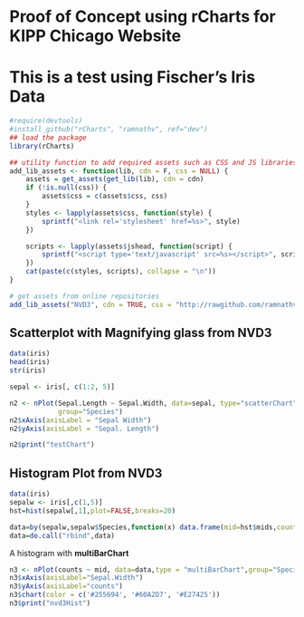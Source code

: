Proof of Concept using rCharts for KIPP Chicago Website
========================================================
# This is a test using Fischer's Iris Data
```r
#require(devtools)
#install_github("rCharts", "ramnathv", ref="dev")
## load the package
library(rCharts)

## utility function to add required assets such as CSS and JS libraries
add_lib_assets <- function(lib, cdn = F, css = NULL) {
    assets = get_assets(get_lib(lib), cdn = cdn)
    if (!is.null(css)) {
        assets$css = c(assets$css, css)
    }
    styles <- lapply(assets$css, function(style) {
        sprintf("<link rel='stylesheet' href=%s>", style)
    })

    scripts <- lapply(assets$jshead, function(script) {
        sprintf("<script type='text/javascript' src=%s></script>", script)
    })
    cat(paste(c(styles, scripts), collapse = "\n"))
}


```
```r
# get assets from online repositories
add_lib_assets("NVD3", cdn = TRUE, css = "http://rawgithub.com/ramnathv/rCharts/master/inst/libraries/nvd3/css/rNVD3.css")

```

## Scatterplot with Magnifying glass from NVD3

```r
data(iris)
head(iris)
str(iris)

sepal <- iris[, c(1:2, 5)]

n2 <- nPlot(Sepal.Length ~ Sepal.Width, data=sepal, type="scatterChart", 
            group="Species")
n2$xAxis(axisLabel = "Sepal Width")
n2$yAxis(axisLabel = "Sepal. Length")
```
```r
n2$print("testChart")
```

## Histogram Plot from NVD3

```r
data(iris)
sepalw <- iris[,c(1,5)]
hst=hist(sepalw[,1],plot=FALSE,breaks=20)

data=by(sepalw,sepalw$Species,function(x) data.frame(mid=hst$mids,counts=hist(x[,1],breaks=hst$breaks,plot=FALSE)$counts,Species=rep(x[1,2],length(hst$breaks)-1) )  )
data=do.call("rbind",data)
```

A histogram with **multiBarChart**
```r
n3 <- nPlot(counts ~ mid, data=data,type = "multiBarChart",group="Species")
n3$xAxis(axisLabel="Sepal.Width")
n3$yAxis(axisLabel="counts")
n3$chart(color = c('#255694', '#60A2D7', '#E27425'))
n3$print("nvd3Hist")

```
